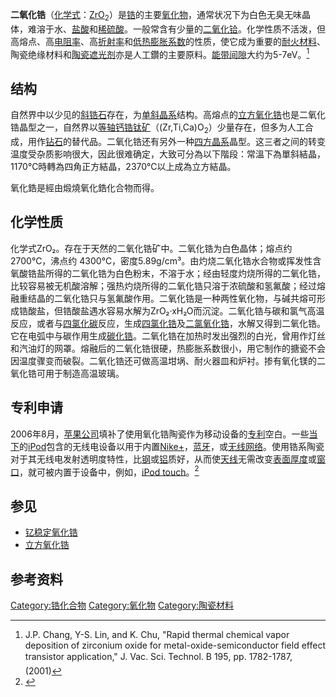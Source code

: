 {{Chembox
|   Name = 二氧化锆
|   ImageFile = ZrO2powder.jpg
|   ImageSize = 210px
|   ImageName = 市售的二氧化锆试剂
|   ImageFile1 = CZ brilliant.jpg
|   IUPACName = Zirconium dioxide; Zirconium(IV) oxide
|   OtherNames = 氧化锆、锆酸酐、<br />氧化锆(IV)
|Section1={{Chembox Identifiers
| CASNo_Ref = {{cascite|correct|CAS}}
| CASNo = 1314-23-4
 }}
|Section2 = {{Chembox Properties
|   Formula = ZrO<sub>2</sub>
|   MolarMass = 123.22 
|   Appearance = 白色固体
|   Density = 5.89 g/cm³（固）
|   Solubility = 难溶
|   MeltingPt = 2715 °C
|   BoilingPt =  
  }}
| Section4 = {{Chembox Thermochemistry
|   DeltaHf = −1080 kJ/mol
|   Entropy = 50.3 J.K<sup>−1</sup>.mol<sup>−1</sup>
  }}
| Section7 = {{Chembox Hazards
|   EUClass = 未列
  }}
| Section8 = {{Chembox Related
|   OtherAnions = [[二硫化锆|二硫化锆]]
|   OtherCations = [[二氧化钛|二氧化钛]]、[[二氧化铪|二氧化铪]]}}
}}
'''二氧化锆'''（[[化学式|化学式]]：[[锆|Zr]][[氧|O]]<sub>2</sub>）是[[锆|锆]]的主要[[氧化物|氧化物]]，通常状况下为白色无臭无味晶体，难溶于水、[[盐酸|盐酸]]和[[稀硫酸|稀硫酸]]。一般常含有少量的[[二氧化铪|二氧化铪]]。化学性质不活泼，但高熔点、高[[电阻率|电阻率]]、高[[折射率|折射率]]和[[低热膨胀系数|低热膨胀系数]]的性质，使它成为重要的[[耐火材料|耐火材料]]、陶瓷绝缘材料和[[陶瓷遮光剂|陶瓷遮光剂]]亦是人工鑽的主要原料。[[能带间隙|能带间隙]]大约为5-7eV。<ref>J.P. Chang, Y-S. Lin, and K. Chu, "Rapid thermal chemical vapor deposition of zirconium oxide for metal-oxide-semiconductor field effect transistor application," J. Vac. Sci. Technol. B 195, pp. 1782-1787, (2001)</ref>

==结构==
自然界中以少见的[[斜锆石|斜锆石]]存在，为[[单斜晶系|单斜晶系]]结构。高熔点的[[立方氧化锆|立方氧化锆]]也是二氧化锆晶型之一，自然界以[[等轴钙锆钛矿|等轴钙锆钛矿]]（(Zr,Ti,Ca)O<sub>2</sub>）少量存在，但多为人工合成，用作[[钻石|钻石]]的替代品。二氧化锆还有另外一种[[四方晶系|四方晶系]]晶型。这三者之间的转变温度受杂质影响很大，因此很难确定，大致可分為以下階段：常溫下為單斜結晶，1170℃時轉為四角正方結晶，2370℃以上成為立方結晶。

氧化鋯是經由煅燒氧化鋯化合物而得。

==化学性质==
化学式ZrO₂。存在于天然的二氧化锆矿中。二氧化锆为白色晶体；熔点约 2700℃，沸点约 4300℃，密度5.89g/cm³。由灼烧二氧化锆水合物或挥发性含氧酸锆盐所得的二氧化锆为白色粉末，不溶于水；经由轻度灼烧所得的二氧化锆，比较容易被无机酸溶解；强热灼烧所得的二氧化锆只溶于浓硫酸和氢氟酸；经过熔融重结晶的二氧化锆只与氢氟酸作用。二氧化锆是一种两性氧化物，与碱共熔可形成锆酸盐，但锆酸盐遇水容易水解为ZrO₂·xH₂O而沉淀。二氧化锆与碳和氯气高温反应，或者与[[四氯化碳|四氯化碳]]反应，生成[[四氯化锆|四氯化锆]]及[[二氯氧化锆|二氯氧化锆]]，水解又得到二氧化锆。它在电弧中与碳作用生成[[碳化锆|碳化锆]]。二氧化锆在加热时发出强烈的白光，曾用作灯丝和汽油灯的网罩。熔融后的二氧化锆很硬，热膨胀系数很小，用它制作的搪瓷不会因温度骤变而破裂。二氧化锆还可做高温坩埚、耐火器皿和炉衬。掺有氧化镁的二氧化锆可用于制造高温玻璃。

==专利申请==
2006年8月，[[苹果公司|苹果公司]]填补了使用氧化锆陶瓷作为移动设备的[[专利|专利]]空白。一些[[Template:Timeline_of_iPod_models|当下]]的[[iPod|iPod]]包含的无线电设备以用于内置[[Nike+iPod|Nike+]]，[[蓝牙|蓝牙]]，或[[Wi-Fi|无线网络]]。使用锆系陶瓷对于其无线电发射透明度特性，比[[钢|钢]]或[[铝|铝]]质好，从而使[[天线|天线]]无需改变[[表面厚度|表面厚度]]或[[法拉第笼|窗口]]，就可被内置于设备中，例如，[[IPod_Touch|iPod touch]]。<ref name="zirconiapatent">{{cite news | url=http://www.appleinsider.com/article.php?id=2274 | title=Apple seeks patent on radio-transparent zirconia CE casings | date=30 November 2006 | publisher=Apple Insider | access-date=2009-04-02 | archive-url=https://web.archive.org/web/20191208174013/http://www.appleinsider.com/article.php?id=2274 | archive-date=2019-12-08 | dead-url=yes }}</ref>

== 参见 ==
* [[釔安定氧化鋯|钇稳定氧化锆]]
* [[立方氧化锆|立方氧化锆]]

== 参考资料 ==
{{reflist}}

{{锆化合物}}
{{氧化物}}

[[Category:锆化合物|Category:锆化合物]]
[[Category:氧化物|Category:氧化物]]
[[Category:陶瓷材料|Category:陶瓷材料]]